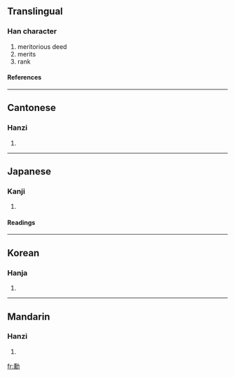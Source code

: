 {{see|勛}}

==Translingual==
===Han character===
{{Han char|rad=力|as=14|sn=16|four=2432<sub>7</sub>|canj=竹火大尸 (HFKS)}}
# meritorious deed
# merits
# rank
====References====
{{Han ref|kx=0149.370|dkj=02465|dj=0338.030|hdz=10381.190|uh=52F3|ud=21235|bh=BEB1|bd=48817}}
----
==Cantonese==
===Hanzi===
{{yue-hanzi|jyut=|y=fan1}}
# {{defn|Cantonese}}
----
==Japanese==
===Kanji===
{{ja-kanji|grade=|rs=力14}}
# {{defn|Japanese}} 
====Readings====
{{ja-readings|on=[[くん]] (kun)|kun=[[いさお]] (isao)}}
----
==Korean==
===Hanja===
{{ko-hanja|hangeul=훈|rv=hun|mr=hun}}
# {{defn|Korean}}
----
==Mandarin==
===Hanzi===
{{cmn-hanzi|pin=xūn (xun1)|wg=hsün<sup>1</sup>}}
# {{defn|Mandarin}}

[[fr:勳]]